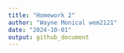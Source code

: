 ```yaml
---
title: "Homework 2"
author: "Wayne Monical wem2121"
date: "2024-10-01"
output: github_document
---
```



